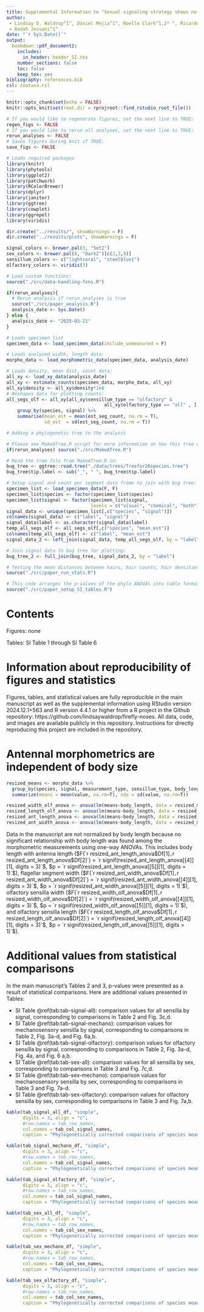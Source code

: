 ```yaml
---
title: Supplemental Information to "Sexual signaling strategy shows no influence on the morphometrics of firefly's primary olfactory organs"
author: 
 - Lindsay D. Waldrop^1^, Daniel Mejia^1^, Noelle Clark^1,2* ^, Ricardo Espanoza Hernandez^1^,
 - Redah Jessani^1^
date: "`r Sys.Date()`"
output: 
  bookdown::pdf_document2:
    includes: 
      in_header: header_SI.tex
    number_sections: false
    toc: false
    keep_tex: yes
bibliography: references.bib
csl: zootaxa.csl
---
```



```r
knitr::opts_chunk$set(echo = FALSE)
knitr::opts_knit$set(root.dir = rprojroot::find_rstudio_root_file())

# If you would like to regenerate figures, set the next line to TRUE:
regen_figs <- FALSE
# If you would like to rerun all analyses, set the next line to TRUE:
rerun_analyses <- FALSE
# Saves figures during knit if TRUE: 
save_figs <- FALSE

# Loads required packages
library(knitr)
library(phytools)
library(ggplot2)
library(patchwork)
library(RColorBrewer)
library(dplyr)
library(janitor)
library(ggtree)
library(cowplot)
library(ggrepel)
library(viridis)

dir.create("../results/", showWarnings = F)
dir.create("../results/plots", showWarnings = F)

signal_colors <- brewer.pal(3, "Set2")
sex_colors <- brewer.pal(8, "Dark2")[c(2,3,8)]
sensillum_colors <- c("lightcoral", "steelblue1")
olfactory_colors <- viridis(3)
```

```r
# Load custom functions:
source("./src/data-handling-fxns.R")

if(rerun_analyses){
  # Rerun analysis if rerun_analyses is true
  source("./src/paper_analysis.R")
  analysis_date <- Sys.Date()
} else {
  analysis_date <- "2025-03-21"
}

# Loads specimen list
specimen_data <- load_specimen_data(include_unmeasured = F)

# Loads analyzed width, length data: 
morpho_data <- load_morphometric_data(specimen_data, analysis_date)

# Loads density, mean dist, count data:
all_xy <- load_xy_data(analysis_date)
all_xy <- estimate_counts(specimen_data, morpho_data, all_xy)
all_xy$density <- all_xy$density*1e6
# Reshapes data for plotting counts: 
all_segs_olf <- all_xy[all_xy$sensillum_type == "olfactory" &
                                    all_xy$olfactory_type == "all" , ]  %>%
    group_by(species, signal) %>%
    summarise(mean_est = mean(est_seg_count, na.rm = T), 
              sd_est  = sd(est_seg_count, na.rm = T))


```

```r
# Adding a phylogenetic tree to the analysis

# Please see MakeATree.R script for more information on how this tree was constructed.
if(rerun_analyses) source("./src/MakeATree.R")

# Read the tree file from MakeATree.R in: 
bug_tree <- ggtree::read.tree("./data/trees/Treefor26species.tree") 
bug_tree$tip.label <- sub("_", " ", bug_tree$tip.label)

# Setup signal and count per segment data frame to join with bug tree:
specimen_list <- load_specimen_data(F, F)
specimen_list$species <- factor(specimen_list$species)
specimen_list$signal <- factor(specimen_list$signal, 
                               levels = c("visual", "chemical", "both"))
signal_data <- unique(specimen_list[,c("species", "signal")])
colnames(signal_data) <- c("label", "signal")
signal_data$label <- as.character(signal_data$label)
temp_all_segs_olf <- all_segs_olf[,c("species", "mean_est")]
colnames(temp_all_segs_olf) <- c("label", "mean_est")
signal_data_2 <- left_join(signal_data, temp_all_segs_olf, by = "label")

# Join signal data to bug tree for plotting:
bug_tree_2 <- full_join(bug_tree, signal_data_2, by = "label")
```


```r
# Testing the mean distances between hairs, hair counts, hair densities, and hair fractions with a phylogenetically corrected ANOVA. Each test line will generate the phylo ANOVA, a regular ANOVA (uncorrected), and a plot that shows the comparison. Many of the plots are used below in the manuscript. The p-values from the phylo ANOVAs are compiled in the tables below.  
source("./src/paper_run_stats.R")
```

```r
# This code arranges the p-values of the phylo ANOVAs into table format
source("./src/paper_setup_SI_tables.R")
```

# Contents

Figures: none

Tables: SI Table 1 through SI Table 6

# Information about reproducibility of figures and statistics

Figures, tables, and statistical values are fully reproducible in the main manuscript as well as the supplemental information using RStudio version 2024.12.1+563 and R version 4.4.1 or higher from a R project in the Github repository: https://github.com/lindsaywaldrop/firefly-noses. All data, code, and images are available publicly in this repository. Instructions for directly reproducing this project are included in the repository. 

# Antennal morphometrics are independent of body size

```r
resized_means <- morpho_data %>%
  group_by(species, signal, measurement_type, sensillum_type, body_length) %>%
  summarize(means = mean(value, na.rm=T), sds = sd(value, na.rm=T))

resized_width_olf_anova <- anova(lm(means~body_length, data = resized_means[resized_means$measurement_type == "sensillum width med" & resized_means$sensillum_type == "olfactory",]))
resized_length_olf_anova <- anova(lm(means~body_length, data = resized_means[resized_means$measurement_type == "sensillum length" & resized_means$sensillum_type == "olfactory",]))
resized_ant_length_anova <- anova(lm(means~body_length, data = resized_means[resized_means$measurement_type == "antenna length",]))
resized_ant_width_anova <- anova(lm(means~body_length, data = resized_means[resized_means$measurement_type == "segment width",]))

```
Data in the manuscript are not normalized by body length because no significant relationship with body length was found among the morphometric measurements using one-way ANOVAs. This includes body length with
antenna length ($F(`r resized_ant_length_anova$Df[1]`, `r resized_ant_length_anova$Df[2]`) = `r signif(resized_ant_length_anova[[4]][1], digits = 3)`$, $p = `r signif(resized_ant_length_anova[[5]][1], digits = 1)`$), 
flagellar segment width ($F(`r resized_ant_width_anova$Df[1]`, `r resized_ant_width_anova$Df[2]`) = `r signif(resized_ant_width_anova[[4]][1], digits = 3)`$, $p = `r signif(resized_ant_width_anova[[5]][1], digits = 1)`$),
olfactory sensilla width ($F(`r resized_width_olf_anova$Df[1]`, `r resized_width_olf_anova$Df[2]`) = `r signif(resized_width_olf_anova[[4]][1], digits = 3)`$, $p = `r signif(resized_width_olf_anova[[5]][1], digits = 1)`$), and
olfactory sensilla length ($F(`r resized_length_olf_anova$Df[1]`, `r resized_length_olf_anova$Df[2]`) = `r signif(resized_length_olf_anova[[4]][1], digits = 3)`$, $p = `r signif(resized_length_olf_anova[[5]][1], digits = 1)`$).

# Additional values from statistical comparisons

In the main manuscript's Tables 2 and 3, p-values were presented as a result of statistical comparisons. Here are additional values presented in Tables:

 - SI Table \@ref(tab:tab-signal-all): comparison values for all sensilla by signal, corresponding to comparisons in Table 2 and Fig. 3c,d. 
 - SI Table \@ref(tab:tab-signal-mechano): comparison values for mechanosensory sensilla by signal, corresponding to comparisons in Table 2, Fig. 3a-d, and Fig. 6a,b.
 - SI Table \@ref(tab:tab-signal-olfactory): comparison values for olfactory sensilla by signal, corresponding to comparisons in Table 2, Fig. 3a-d, Fig. 4a, and Fig. 6 a,b.
 - SI Table \@ref(tab:tab-sex-all): comparison values for all sensilla by sex, corresponding to comparisons in Table 3 and Fig. 7c,d. 
 - SI Table \@ref(tab:tab-sex-mechano): comparison values for mechanosensory sensilla by sex, corresponding to comparisons in Table 3 and Fig. 7a-d.
 - SI Table \@ref(tab:tab-sex-olfactory): comparison values for olfactory sensilla by sex, corresponding to comparisons in Table 3 and Fig. 7a,b. 
 
 
 
```r
kable(tab_signal_all_df, "simple",
      digits = 3, align = "c",
      #row.names = tab_row_names,
      col.names = tab_col_signal_names,
      caption = "Phylogenetically corrected comparisons of species means against signal type for all sensilla. Statistical scores ($n$, sample size; $F$-values; $p$-values) included for each comparsion of sensillum width, sensillum length, sensilla density, mean distances between sensilla, mean count of sensilla per segment, and mean fraction of sensilla.")
```


```r
kable(tab_signal_mechano_df, "simple",
      digits = 3, align = "c",
      #row.names = tab_row_names,
      col.names = tab_col_signal_names,
      caption = "Phylogenetically corrected comparisons of species means against signal type for mechanosensory sensilla. Statistical scores ($n$, sample size; $F$-values; $p$-values) included for each comparsion of sensillum width, sensillum length, sensilla density, mean distances between sensilla, mean count of sensilla per segment, and mean fraction of sensilla.")
```

```r
kable(tab_signal_olfactory_df, "simple",
      digits = 3, align = "c",
      #row.names = tab_row_names,
      col.names = tab_col_signal_names,
      caption = "Phylogenetically corrected comparisons of species means against signal type for olfactory sensilla. Statistical scores ($n$, sample size; $F$-values; $p$-values) included for each comparsion of sensillum width, sensillum length, sensilla density, mean distances between sensilla, mean count of sensilla per segment, and mean fraction of sensilla.")
```


```r
kable(tab_sex_all_df, "simple",
      digits = 3, align = "c",
      #row.names = tab_row_names,
      col.names = tab_col_sex_names,
      caption = "Phylogenetically corrected comparisons of species means against sex type for all sensilla. Statistical scores ($n$, sample size; $F$-values; $p$-values) included for each comparsion of sensillum width, sensillum length, sensilla density, mean distances between sensilla, mean count of sensilla per segment, and mean fraction of sensilla.")
```

```r
kable(tab_sex_mechano_df, "simple",
      digits = 3, align = "c",
      #row.names = tab_row_names,
      col.names = tab_col_sex_names,
      caption = "Phylogenetically corrected comparisons of species means against sex type for mechanosensory sensilla. Statistical scores ($n$, sample size; $F$-values; $p$-values) included for each comparsion of sensillum width, sensillum length, sensilla density, mean distances between sensilla, mean count of sensilla per segment, and mean fraction of sensilla.")
```

```r
kable(tab_sex_olfactory_df, "simple",
      digits = 3, align = "c",
      #row.names = tab_row_names,
      col.names = tab_col_sex_names,
      caption = "Phylogenetically corrected comparisons of species means against sex type for mechanosensory sensilla. Statistical scores ($n$, sample size; $F$-values; $p$-values) included for each comparsion of sensillum width, sensillum length, sensilla density, mean distances between sensilla, mean count of sensilla per segment, and mean fraction of sensilla.")
```
